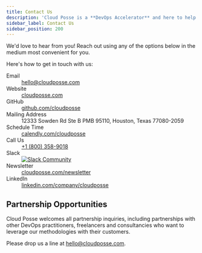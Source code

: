 ```yaml
---
title: Contact Us
description: 'Cloud Posse is a **DevOps Accelerator** and here to help you!'
sidebar_label: Contact Us
sidebar_position: 200
---
```


<Intro>
We'd love to hear from you! Reach out using any of the options below in the medium most convenient for you.
</Intro>

Here's how to get in touch with us:

<dl>
  <dt>Email</dt>
  <dd><a href="mailto:hello@cloudposse.com">hello@cloudposse.com</a></dd>
  <dt>Website</dt>
  <dd><a href="https://cloudposse.com">cloudposse.com</a></dd>
  <dt>GitHub</dt>
  <dd><a href="https://github.com/cloudposse">github.com/cloudposse</a></dd>
  <dt>Mailing Address</dt>
  <dd>12333 Sowden Rd Ste B PMB 95110, Houston, Texas 77080-2059</dd>
  <dt>Schedule Time</dt>
  <dd><a href="https://calendly.com/cloudposse">calendly.com/cloudposse</a></dd>
  <dt>Call Us</dt>
  <dd><a href="tel:+18003589018">+1 (800) 358-9018</a></dd>
  <dt>Slack</dt>
  <dd>
    <a href="https://slack.cloudposse.com"><img src="https://slack.cloudposse.com/badge.svg" alt="Slack Community"/></a>
  </dd>
  <dt>Newsletter</dt>
  <dd><a href="https://cloudposse.com/newsletter">cloudposse.com/newsletter</a></dd>
  <dt>LinkedIn</dt>
  <dd><a href="https://www.linkedin.com/company/cloudposse/">linkedin.com/company/cloudposse</a></dd>
</dl>

## Partnership Opportunities

Cloud Posse welcomes all partnership inquiries, including partnerships with other DevOps practitioners, freelancers and consultancies who want to leverage our methodologies with their customers.

Please drop us a line at [hello@cloudposse.com](mailto:hello@cloudposse.com).
